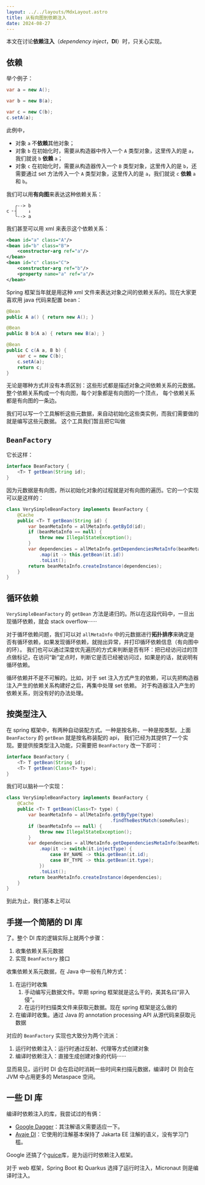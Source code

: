 ```yaml
---
layout: ../../layouts/MdxLayout.astro
title: 从有向图到依赖注入
date: 2024-08-27
---
```


本文在讨论**依赖注入**（_dependency inject_，**DI**）时，只关心实现。

## 依赖

举个例子：

```java
var a = new A();

var b = new B(a);

var c = new C(b);
c.setA(a);
```

此例中，
- 对象 `a` 不**依赖**其他对象；
- 对象 `b` 在初始化时，需要从构造器中传入一个 `A` 类型对象，这里传入的是 `a`，我们就说 `b` **依赖** `a`；
- 对象 `c` 在初始化时，需要从构造器传入一个 `B` 类型对象，这里传入的是 `b`，还需要通过 set 方法传入一个 `A` 类型对象，这里传入的是 `a`，我们就说 `c` **依赖** `a` 和 `b`。

我们可以用**有向图**来表达这种依赖关系：

```
   ╭--> b
c ╴┤    ↓
   ╰--> a
```

我们甚至可以用 xml 来表示这个依赖关系：

```xml
<bean id="a" class="A"/>
<bean id="b" class="B">
    <constructor-arg ref="a"/>
</bean>
<bean id="c" class="C">
    <constructor-arg ref="b"/>
    <property name="a" ref="a"/>
</bean>
```

Spring 框架当年就是用这种 xml 文件来表达对象之间的依赖关系的。现在大家更喜欢用 java 代码来配置 bean：

```java
@Bean
public A a() { return new A(); }

@Bean
public B b(A a) { return new B(a); }

@Bean
public C c(A a, B b) {
    var c = new C(b);
    c.setA(a);
    return c;
}
```

无论是哪种方式并没有本质区别：这些形式都是描述对象之间依赖关系的元数据。整个依赖关系构成一个有向图，每个对象都是有向图的一个顶点，
每个依赖关系都是有向图的一条边。


我们可以写一个工具解析这些元数据，来自动初始化这些类实例，而我们需要做的就是编写这些元数据。
这个工具我们暂且把它叫做

## `BeanFactory`

它长这样：

```java
interface BeanFactory {
    <T> T getBean(String id);
}
```

因为元数据是有向图，所以初始化对象的过程就是对有向图的遍历。它的一个实现可以是这样的：

```java
class VerySimpleBeanFactory implements BeanFactory {
    @Cache
    public <T> T getBean(String id) {
        var beanMetaInfo = allMetaInfo.getById(id);
        if (beanMetaInfo == null) {
            throw new IllegalStateException();
        }
        var dependencies = allMetaInfo.getDependenciesMetaInfo(beanMetaInfo).stream()
            .map(it -> this.getBean(it.id))
            .toList();
        return beanMetaInfo.createInstance(dependencies);
    }
}
```

## 循环依赖

`VerySimpleBeanFactory` 的 `getBean` 方法是递归的。所以在这段代码中，一旦出现循环依赖，就会 stack overflow······

对于循环依赖问题，我们可以对 `allMetaInfo` 中的元数据进行**拓扑排序**来确定是否有循环依赖，如果发现循环依赖，就抛出异常，并打印循环依赖信息（有向图中的环）。
我们也可以通过深度优先遍历的方式来判断是否有环：把已经访问过的顶点做标记，在访问“新”定点时，判断它是否已经被访问过，如果是的话，就说明有循环依赖。

循环依赖并不是不可解的。比如，对于 set 注入方式产生的依赖，可以先把构造器注入产生的依赖关系构建好之后，再集中处理 set 依赖。
对于构造器注入产生的依赖关系，则没有好的办法处理。


## 按类型注入

在 spring 框架中，有两种自动装配方式。一种是按名称，一种是按类型。上面 `BeanFactory` 的 `getBean` 就是按名称装配的 api，
我们已经为其提供了一个实现。要提供按类型注入功能，只需要把 `BeanFactory` 改一下即可：

```java
interface BeanFactory {
    <T> T getBean(String id);
    <T> T getBean(Class<T> type);
}
```

我们可以脑补一个实现：

```java
class VerySimpleBeanFactory implements BeanFactory {
    @Cache
    public <T> T getBean(Class<T> type) {
        var beanMetaInfo = allMetaInfo.getByType(type)
                                      .findTheBestMatch(someRules);
        if (beanMetaInfo == null) {
            throw new IllegalStateException();
        }
        var dependencies = allMetaInfo.getDependenciesMetaInfo(beanMetaInfo).stream()
            .map(it -> switch(it.injectType) {
                case BY_NAME -> this.getBean(it.id);
                case BY_TYPE -> this.getBean(it.type);
            })
            .toList();
        return beanMetaInfo.createInstance(dependencies);
    }
}
```

到此为止，我们基本上可以

## 手搓一个简陋的 DI 库

了。整个 DI 库的逻辑实际上就两个步骤：

1. 收集依赖关系元数据
2. 实现 `BeanFactory` 接口

收集依赖关系元数据，在 Java 中一般有几种方式：

1. 在运行时收集
   1. 手动编写元数据文件。早期 spring 框架就是这么干的，美其名曰“非入侵”。
   2. 在运行时扫描类文件来获取元数据。现在 spring 框架是这么做的
2. 在编译时收集。通过 Java 的 annotation processing API 从源代码来获取元数据

对应的 `BeanFactory` 实现也大致分为两个流派：

1. 运行时依赖注入：运行时通过反射、代理等方式创建对象
2. 编译时依赖注入：直接生成创建对象的代码······

显而易见，运行时 DI 会在启动时消耗一些时间来扫描元数据，编译时 DI 则会在 JVM 中占用更多的 Metaspace 空间。

## 一些 DI 库

编译时依赖注入的库，我尝试过的有俩：
- [Google Dagger](https://github.com/google/dagger)：其注解语义需要适应一下。
- [Avaje DI](https://avaje.io/inject/)：它使用的注解基本保持了 Jakarta EE 注解的语义，没有学习门槛。

Google 还搞了个[guice](https://github.com/google/guice)库，是为运行时依赖注入框架。

对于 web 框架，Spring Boot 和 Quarkus 选择了运行时注入，Micronaut 则是编译时注入。
